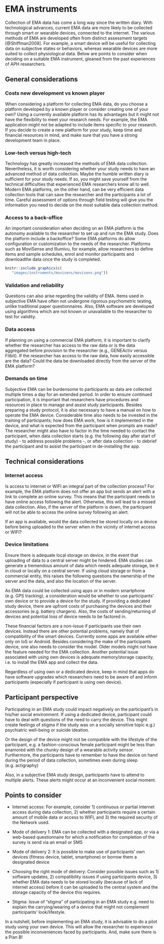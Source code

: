 # EMA instruments {#instruments}
\index{EMA instruments} 

Collection of EMA data has come a long way since the written diary. With
technological advances, current EMA data are more likely to be collected through
smart or wearable devices, connected to the internet. The various methods of EMA
are developed often from distinct assessment targets [@Shiffman2008]. For
example, a smart device will be useful for collecting data on subjective states
or behaviors, whereas wearable devices are more suited to collect physiological
data. Below are points to consider when deciding on a suitable EMA instrument,
gleaned from the past experiences of APH researchers.

## General considerations 
\index{General considerations}

### Costs new development vs known player

When considering a platform for collecting EMA data, do you choose a platform
developed by a known player or consider creating one of your own? Using a
currently available platform has its advantages but it might not have the
flexibility to meet your research needs. For example, the EMA application might
not be adapted to include items specific to your research. If you decide to
create a new platform for your study, keep time and financial resources in mind,
and make sure that you have a strong development team in place.

### Low-tech versus high-tech

Technology has greatly increased the methods of EMA data collection.
Nevertheless, it is worth considering whether your study needs to have an
advanced method of data collection. Maybe the humble written diary is sufficient
for your study needs. If so, you might save yourself from the technical
difficulties that experienced EMA researchers know all to well. Modern EMA
platforms, on the other hand, can be very efficient data collection tools that
can save the researcher and the participants a lot of time. Careful assessment
of options through field testing will give you the information you need to
decide on the most suitable data collection method.

### Access to a back-office 
\index{Back-office} 

An important consideration when deciding on an EMA platform is the autonomy
available to the researcher to set up and run the EMA study. Does the platform
include a backoffice? Some EMA platforms do allow configuration or customization
to the needs of the researcher. Platforms such as MoviSense and Illumivu, for
example, allow researchers to define items and sample schedules, enrol and
monitor participants and downloadthe data once the study is completed.

```r
knitr::include_graphics(c(
   "images/instruments/movisens/movisens.png"))
```

### Validation and reliability

Questions can also arise regarding the validity of EMA. Items used in subjective
EMA have often not undergone rigorous psychometric testing, unlike traditional
paper questionnaires. Also, EMA software are developed using algorithms which
are not known or unavailable to the researcher to test for validity.

###  Data access
\index{GENEActiv}
\index{Fitbit}

If planning on using a commercial EMA platform, it is important to clarify
whether the researcher has access to the raw data or is the data aggregated
before provision to the researcher (e.g., GENEActiv versus Fitbit). If the
researcher has access to the raw data, how easily accessible are the data? Could
the data be downloaded directly from the server of the EMA platform?

### Demands on time     

Subjective EMA can be burdensome to participants as data are collected multiple
times a day for an extended period. In order to ensure continued participation,
it is important that researchers have procedures and resources in place to
manage and assist study participants. Besides preparing a study protocol, it is
also necessary to have a manual on how to operate the EMA device. Considerable
time also needs to be invested in the training of participants; how does EMA
work, how is it implemented in the device, and what is expected from the
participant when prompts are made? The researcher might also have to factor in
the time needed to contact the participant, when data collection starts (e.g.
the following day after start of study) - to address possible problems -, or
after data collection - to debrief the participant and to assist the participant
in de-installing the app.


## Technical considerations

### Internet access
Is access to internet or WIFI an integral part of the collection process? For
example, the EMA platform does not offer an app but sends an alert with a link
to complete an online survey. This means that the participant needs to have
online access following the alert. Otherwise, this will lead to a missed data
collection. Also, if the server of the platform is down, the participant will
not be able to access the online survey following an alert.

If an app is available, would the data collected be stored locally on a device
before being uploaded to the server when in the vicinity of internet access or
WIFI?


### Device limitations

Ensure there is adequate local storage on device, in the event that uploading of
data to a central server might be hindered. EMA studies can generate a
tremendous amount of data which needs adequate storage, be it in cloud or
locally on a central server. If using cloud storage or from a commercial entity,
this raises the following questions the ownership of the server and the data,
and also the location of the server.

As EMA data could be collected using apps or in modern smartphone (e.g. GPS
tracking), a consideration would be whether to use participants' own device or
to provide a device for the study. If providing a dedicated study device, there
are upfront costs of purchasing the devices and their accessories (e.g. battery
chargers). Also, the costs of sending/returning of devices and potential loss of
device needs to be factored in.

These financial factors are a non-issue if participants use their own devices.
Instead there are other potential problems, namely that of compatibility of the
smart devices. Currently some apps are available either only on IoS or Android.
Besides considering the make of the participants device, one also needs to
consider the model. Older models might not have the feature needed for the EMA
collection. Another potential issue associated with using own devices is
adequate memory/storage capacity, i.e. to install the EMA app and collect the
data.

Regardless of using own or a dedicated device, keep in mind that apps do have
software upgrades which researchers need to be aware of and inform participants
(especially if participant is using own device).


## Participant perspective

Participating in an EMA study could impact negatively on the participant's in
his/her social environment. If using a dedicated device, participant could have
to deal with questions of the need to carry the device. This might create
feelings of stigma if the study was on a socially sensitive topic e.g.)
psychiatric well-being or suicide ideation.

Or the design of the device might not be compatible with the lifestyle of the
participant, e.g. a fashion-conscious female participant might be less than
enamored with the chunky design of a wearable activity sensor. Furthermore, the
participants have to remember to have the device on hand during the period of
data collection, sometimes even during sleep (e.g. actigraphy)

Also, in a subjective EMA study design, participants have to attend to multiple
alerts. These alerts might occur at an inconvenient social moment.


## Points to consider

  - Internet access: For example, consider 1) continuous or partial internet
    access during data collection, 2) whether participants require a certain
    amount of mobile data or access to WIFI, and 3) the required security of the
    Network used.

  - Mode of delivery 1: EMA can be collected with a designated app, or via a
    web-based questionnaire for which a notification for completion of the
    survey is send via an email or SMS

  - Mode of delivery 2: It is possible to make use of participants’ own devices
    (fitness device, tablet, smartphone) or borrow them a designated device

  - Choosing the right mode of delivery: Consider possible issues such as 1)
    software updates, 2) compatibility issues if using participants device, 3)
    whether EMA data needs to be stored locally (because of lack of internet
    access) before it can be uploaded to the central system and the storage
    capacity of the device this requires.

  - Stigma: Issue of “stigma” of participating in an EMA study e.g. need to
    explain the carrying/wearing of a device that might not complement
    participants’ look/lifestyle.

In a nutshell, before implementing an EMA study, it is advisable to do a pilot
study using your own device. This will allow the researcher to experience the
possible inconveniences faced by participants. And, make sure there is a Plan
B!
